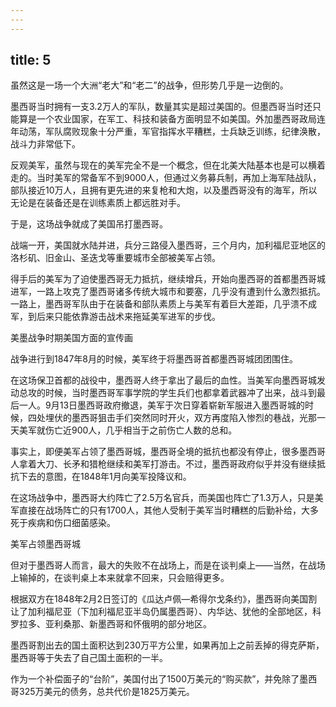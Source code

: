 ```yaml
---
---
---
```

title: 5
---



虽然这是一场一个大洲“老大”和“老二”的战争，但形势几乎是一边倒的。

墨西哥当时拥有一支3.2万人的军队，数量其实是超过美国的。但墨西哥当时还只能算是一个农业国家，在军工、科技和装备方面明显不如美国。外加墨西哥政局连年动荡，军队腐败现象十分严重，军官指挥水平糟糕，士兵缺乏训练，纪律涣散，战斗力非常低下。

反观美军，虽然与现在的美军完全不是一个概念，但在北美大陆基本也是可以横着走的。当时美军的常备军不到9000人，但通过义务募兵制，再加上海军陆战队，部队接近10万人，且拥有更先进的来复枪和大炮，以及墨西哥没有的海军，所以无论是在装备还是在训练素质上都远胜对手。

于是，这场战争就成了美国吊打墨西哥。

战端一开，美国就水陆并进，兵分三路侵入墨西哥，三个月内，加利福尼亚地区的洛杉矶、旧金山、圣迭戈等重要城市全部被美军占领。

得手后的美军为了迫使墨西哥无力抵抗，继续增兵，开始向墨西哥的首都墨西哥城进军，一路上攻克了墨西哥诸多传统大城市和要塞，几乎没有遭到什么激烈抵抗。一路上，墨西哥军队由于在装备和部队素质上与美军有着巨大差距，几乎溃不成军，到后来只能依靠游击战术来拖延美军进军的步伐。

美墨战争时期美国方面的宣传画



战争进行到1847年8月的时候，美军终于将墨西哥首都墨西哥城团团围住。

在这场保卫首都的战役中，墨西哥人终于拿出了最后的血性。当美军向墨西哥城发动总攻的时候，当时墨西哥军事学院的学生兵们也都拿着武器冲了出来，战斗到最后一人。9月13日墨西哥政府撤退，美军于次日穿着崭新军服进入墨西哥城的时候，四处埋伏的墨西哥狙击手们突然同时开火，双方再度陷入惨烈的巷战，光那一天美军就伤亡近900人，几乎相当于之前伤亡人数的总和。

事实上，即便美军占领了墨西哥城，墨西哥全境的抵抗也都没有停止，很多墨西哥人拿着大刀、长矛和猎枪继续和美军打游击。不过，墨西哥政府似乎并没有继续抵抗下去的意图，在1848年1月向美军投降议和。

在这场战争中，墨西哥大约阵亡了2.5万名官兵，而美国也阵亡了1.3万人，只是美军直接在战场阵亡的只有1700人，其他人受制于美军当时糟糕的后勤补给，大多死于疾病和伤口细菌感染。

美军占领墨西哥城



但对于墨西哥人而言，最大的失败不在战场上，而是在谈判桌上——当然，在战场上输掉的，在谈判桌上本来就拿不回来，只会赔得更多。

根据双方在1848年2月2日签订的《瓜达卢佩—希得尔戈条约》，墨西哥向美国割让了加利福尼亚（下加利福尼亚半岛仍属墨西哥）、内华达、犹他的全部地区，科罗拉多、亚利桑那、新墨西哥和怀俄明的部分地区。

墨西哥割出去的国土面积达到230万平方公里，如果再加上之前丢掉的得克萨斯，墨西哥等于失去了自己国土面积的一半。

作为一个补偿面子的“台阶”，美国付出了1500万美元的“购买款”，并免除了墨西哥325万美元的债务，总共代价是1825万美元。